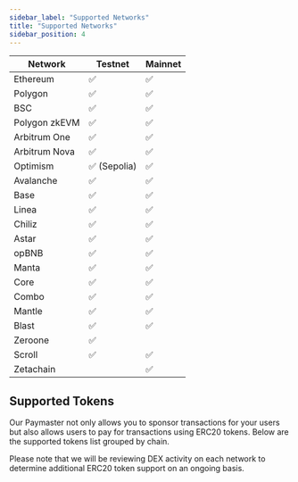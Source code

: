 ```yaml
---
sidebar_label: "Supported Networks"
title: "Supported Networks"
sidebar_position: 4
---
```


|Network | Testnet | Mainnet |   
| --- | --- | --- |
|Ethereum | ✅ | ✅ |        
|Polygon | ✅ | ✅ |  
|BSC | ✅ | ✅ |  
|Polygon zkEVM  | ✅ | ✅ |  
|Arbitrum One  | ✅  | ✅ |  
|Arbitrum Nova  | ✅ | ✅ |  
|Optimism  | ✅ (Sepolia)| ✅ |  
|Avalanche  | ✅ | ✅ | 
|Base | ✅ | ✅ |    
|Linea | ✅ | ✅ |    
|Chiliz | ✅ | ✅ |    
|Astar | ✅ | ✅ |    
|opBNB | ✅ | ✅ |  
|Manta | ✅ | ✅ |    
|Core | ✅ | ✅ |    
|Combo | ✅ | ✅ |  
|Mantle | ✅ | ✅ |  
|Blast | ✅ | ✅ | 
|Zeroone | ✅ |  | 
|Scroll | ✅ | ✅ | 
|Zetachain |  | ✅ | 

## Supported Tokens
Our Paymaster not only allows you to sponsor transactions for your users but also allows users to pay for transactions using ERC20 tokens. Below are the supported tokens list grouped by chain.

Please note that we will be reviewing DEX activity on each network to determine additional ERC20 token support on an ongoing basis.


<GoogleSheetsDataPage/>
